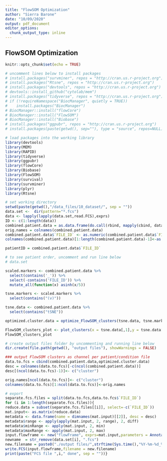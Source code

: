 ```yaml
---
title: "FlowSOM Optimization"
author: "Sierra Barone"
date: "10/09/2020"
output: pdf_document
editor_options: 
  chunk_output_type: inline
---
```


## FlowSOM Optimization

```r
knitr::opts_chunk$set(echo = TRUE)

# uncomment lines below to install packages
# install.packages("survminer", repos = "http://cran.us.r-project.org")
# install.packages("Rtsne", repos = "http://cran.us.r-project.org")
# install.packages("devtools", repos = "http://cran.us.r-project.org")
# devtools::install_github("cytolab/mem")
# install.packages("tidyverse", repos = "http://cran.us.r-project.org")
# if (!requireNamespace("BiocManager", quietly = TRUE))
#    install.packages("BiocManager")
# BiocManager::install("flowCore")
# BiocManager::install("FlowSOM")
# BiocManager::install("Biobase")
# install.packages("ggpubr", repos = "http://cran.us.r-project.org")
# install.packages(paste(getwd(), sep=""), type = "source", repos=NULL)

# load packages into the working library
library(devtools)
library(MEM)
library(RAPID)
library(tidyverse)
library(ggpubr)
library(flowCore)
library(Biobase)
library(FlowSOM)
library(survival)
library(survminer)
library(plyr)
library(Rtsne)

# set working directory 
setwd(paste(getwd(),"/data_files/10_dataset/", sep = ""))
data.set <-  dir(pattern="*.fcs")
data <- lapply(lapply(data.set,read.FCS),exprs)
ID <- c(1:length(data)) 
combined.patient.data = as.data.frame(do.call(rbind, mapply(cbind, data, "FILE_ID"= ID, SIMPLIFY=F)))
orig.names = colnames(combined.patient.data)
combined.patient.data$`FILE_ID` <- as.numeric(combined.patient.data$`FILE_ID`)
colnames(combined.patient.data)[1:length(combined.patient.data)-1]<-as.character(read.FCS(data.set[[1]])@parameters@data[["desc"]])

patientID = combined.patient.data$`FILE_ID` 

# to see patient order, uncomment and run line below
# data.set

scaled.markers <- combined.patient.data %>%
  select(contains('_')) %>%
  select(-contains('FILE_ID')) %>%
  mutate_all(function(x) asinh(x/5))

tsne.markers <- scaled.markers %>%
  select(contains("(v)"))

tsne.data <- combined.patient.data %>%
  select(contains("tSNE"))

```

```r
optimized.cluster.data = optimize_FlowSOM_clusters(tsne.data, tsne.markers, N = 50, seed = 38)

FlowSOM_clusters_plot <- plot_clusters(x = tsne.data[,1],y = tsne.data[,2], clusters = optimized.cluster.data,xlab ="t-SNE 1",ylab = "t-SNE 2",legendtitle = "FlowSOM Cluster",title = "t-SNE with FlowSOM Clusters")
FlowSOM_clusters_plot
```

```r
# create output files folder by uncommenting and running line below 
dir.create(file.path(getwd(), "output files"), showWarnings = FALSE)

### output FlowSOM clusters as channel per patient/condition file
data.to.fcs = cbind(combined.patient.data,optimized.cluster.data)
desc = colnames(data.to.fcs)[-c(ncol(combined.patient.data))]
desc[(ncol(data.to.fcs)-1)]<- c("cluster")

orig.names[ncol(data.to.fcs)]<- c("cluster")
colnames(data.to.fcs)[1:ncol(data.to.fcs)]<-orig.names

# export 
separate.fcs.files = split(data.to.fcs,data.to.fcs$`FILE_ID`)
for (i in 1:length(separate.fcs.files)){
reduce.data = subset(separate.fcs.files[[i]], select=-c(`FILE_ID`))
mat.input<- as.matrix(reduce.data)
metadata <- data.frame(name = dimnames(mat.input)[[2]], desc = desc)
metadata$range <- apply(apply(mat.input, 2, range), 2, diff)
metadata$minRange <- apply(mat.input, 2, min)
metadata$maxRange <- apply(mat.input, 2, max)
input.flowframe <- new("flowFrame", exprs=mat.input,parameters = AnnotatedDataFrame(metadata))  
newname  = str_remove(data.set[i], ".fcs")
new.filename = paste0("./output files/",strftime(Sys.time(),"%Y-%m-%d_%H%M%S"),"_",newname,"_FlowSOM.fcs",sep="")
write.FCS(input.flowframe,filename = new.filename)
print(paste("FCS file ",i," done", sep = ""))}
```
